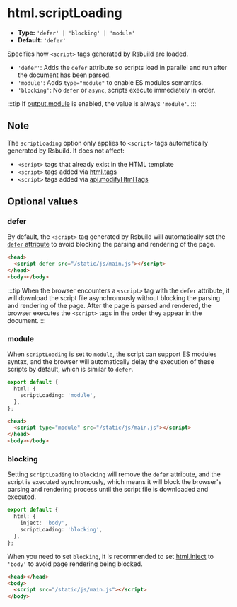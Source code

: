 # html.scriptLoading

- **Type:** `'defer' | 'blocking' | 'module'`
- **Default:** `'defer'`

Specifies how `<script>` tags generated by Rsbuild are loaded.

- `'defer'`: Adds the `defer` attribute so scripts load in parallel and run after the document has been parsed.
- `'module'`: Adds `type="module"` to enable ES modules semantics.
- `'blocking'`: No `defer` or `async`, scripts execute immediately in order.

:::tip
If [output.module](/config/output/module) is enabled, the value is always `'module'`.
:::

## Note

The `scriptLoading` option only applies to `<script>` tags automatically generated by Rsbuild. It does not affect:

- `<script>` tags that already exist in the HTML template
- `<script>` tags added via [html.tags](/config/html/tags)
- `<script>` tags added via [api.modifyHtmlTags](/dev/hooks#modifyhtmltags)

## Optional values

### defer

By default, the `<script>` tag generated by Rsbuild will automatically set the [`defer` attribute](https://developer.mozilla.org/en-US/docs/Web/HTML/Reference/Elements/script#defer) to avoid blocking the parsing and rendering of the page.

```html
<head>
  <script defer src="/static/js/main.js"></script>
</head>
<body></body>
```

:::tip
When the browser encounters a `<script>` tag with the `defer` attribute, it will download the script file asynchronously without blocking the parsing and rendering of the page. After the page is parsed and rendered, the browser executes the `<script>` tags in the order they appear in the document.
:::

### module

When `scriptLoading` is set to `module`, the script can support ES modules syntax, and the browser will automatically delay the execution of these scripts by default, which is similar to `defer`.

```ts title="rsbuild.config.ts"
export default {
  html: {
    scriptLoading: 'module',
  },
};
```

```html
<head>
  <script type="module" src="/static/js/main.js"></script>
</head>
<body></body>
```

### blocking

Setting `scriptLoading` to `blocking` will remove the `defer` attribute, and the script is executed synchronously, which means it will block the browser's parsing and rendering process until the script file is downloaded and executed.

```ts title="rsbuild.config.ts"
export default {
  html: {
    inject: 'body',
    scriptLoading: 'blocking',
  },
};
```

When you need to set `blocking`, it is recommended to set [html.inject](/config/html/inject) to `'body'` to avoid page rendering being blocked.

```html
<head></head>
<body>
  <script src="/static/js/main.js"></script>
</body>
```
